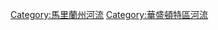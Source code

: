{{Commons cat|Anacostia River}}
{{cat main}}

[[Category:馬里蘭州河流|Category:馬里蘭州河流]]
[[Category:華盛頓特區河流|Category:華盛頓特區河流]]